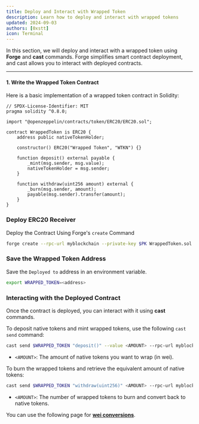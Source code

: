 ```yaml
---
title: Deploy and Interact with Wrapped Token
description: Learn how to deploy and interact with wrapped tokens
updated: 2024-09-03
authors: [0xstt]
icon: Terminal
---
```


In this section, we will deploy and interact with a wrapped token using **Forge** and **cast** commands. Forge simplifies smart contract deployment, and cast allows you to interact with deployed contracts.

---

<Steps>
<Step>

#### 1. Write the Wrapped Token Contract
Here is a basic implementation of a wrapped token contract in Solidity:

```solidity
// SPDX-License-Identifier: MIT
pragma solidity ^0.8.0;

import "@openzeppelin/contracts/token/ERC20/ERC20.sol";

contract WrappedToken is ERC20 {
    address public nativeTokenHolder;

    constructor() ERC20("Wrapped Token", "WTKN") {}

    function deposit() external payable {
        _mint(msg.sender, msg.value);
        nativeTokenHolder = msg.sender;
    }

    function withdraw(uint256 amount) external {
        _burn(msg.sender, amount);
        payable(msg.sender).transfer(amount);
    }
}
```

</Step>
<Step>

### Deploy ERC20 Receiver
Deploy the Contract Using Forge's `create` Command

```bash
forge create --rpc-url myblockchain --private-key $PK WrappedToken.sol:WrappedToken --broadcast
```

</Step>

<Step>

### Save the Wrapped Token Address

Save the `Deployed to` address in an environment variable.

```bash
export WRAPPED_TOKEN=<address>
```

</Step>

<Step>

### Interacting with the Deployed Contract

Once the contract is deployed, you can interact with it using **cast** commands.


<Accordions>
<Accordion title="Depositing Native Tokens (Wrapping)">

To deposit native tokens and mint wrapped tokens, use the following `cast send` command:

```bash
cast send $WRAPPED_TOKEN "deposit()" --value <AMOUNT> --rpc-url myblockchain --private-key $PK
```

- `<AMOUNT>`: The amount of native tokens you want to wrap (in wei).
</Accordion>
<Accordion title="Withdrawing Native Tokens (Unwrapping)">

To burn the wrapped tokens and retrieve the equivalent amount of native tokens:

```bash
cast send $WRAPPED_TOKEN "withdraw(uint256)" <AMOUNT> --rpc-url myblockchain --private-key $PK
```

- `<AMOUNT>`: The number of wrapped tokens to burn and convert back to native tokens.
</Accordion>
</Accordions>

You can use the following page for [**wei conversions**](https://snowtrace.io/unitconverter).

</Step>

</Steps>

<Quiz quizId="202"/>